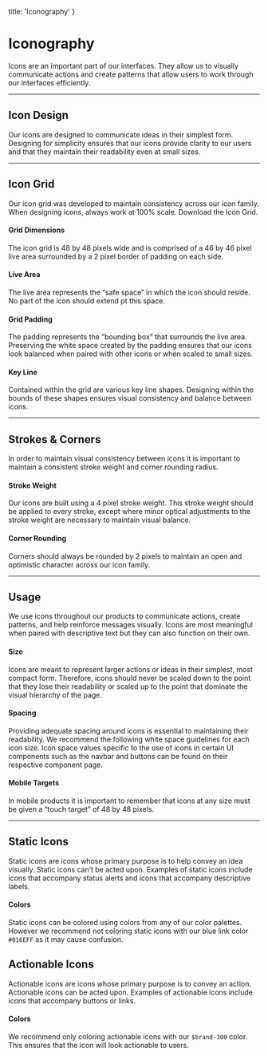 
  title: 'Iconography'
}

# Iconography

Icons are an important part of our interfaces. They allow us to visually communicate actions and create patterns that allow users to work through our interfaces efficiently.

---

## Icon Design

Our icons are designed to communicate ideas in their simplest form. Designing for simplicity ensures that our icons provide clarity to our users and that they maintain their readability even at small sizes.

<SingleImage image="/images/design/icons/design.png" />

<div className="row">
  <ResourceCard name="Icon Library" icon="user-profile-circle" caption="1000+ Icons" link="https://denali-design.github.io/denali-icon-font/docs/" />
  <ResourceCard name="Adobe XD" icon="adobe-xd" caption="Icon Plugin" link="" />
  <ResourceCard name="Figma" icon="figma" caption="Icon Plugin" link="" />
  <ResourceCard name="Framer" icon="framer" caption="Icon Package" link="" />
</div>

---

## Icon Grid

Our icon grid was developed to maintain consistency across our icon family. When designing icons, always work at 100% scale. Download the Icon Grid.

#### Grid Dimensions

The icon grid is 48 by 48 pixels wide and is comprised of a 46 by 46 pixel live area surrounded by a 2 pixel border of padding on each side.

#### Live Area

The live area represents the “safe space” in which the icon should reside. No part of the icon should extend pt this space.

#### Grid Padding

The padding represents the “bounding box” that surrounds the live area. Preserving the white space created by the padding ensures that our icons look balanced when paired with other icons or when scaled to small sizes.

#### Key Line

Contained within the grid are various key line shapes. Designing within the bounds of these shapes ensures visual consistency and balance between icons.

<SingleImage image="/images/design/icons/grid.png" />

<div className="row">
  <ResourceCard name="Template" icon="user-profile-circle" caption="Create your own icons" link="" />
</div>

---

## Strokes & Corners

In order to maintain visual consistency between icons it is important to maintain a consistent stroke weight and corner rounding radius.

#### Stroke Weight

Our icons are built using a 4 pixel stroke weight. This stroke weight should be applied to every stroke, except where minor optical adjustments to the stroke weight are necessary to maintain visual balance.

<DoubleImage 
  firstCaption="The stroke weight around this icon is 4px."
  firstImage="/images/design/icons/stroke-do.png"
  secondCaption="The stroke weight around this icon is 4px, but the stroke weight inside is 2px."
  secondImage="/images/design/icons/stroke-dont.png"
/>

#### Corner Rounding

Corners should always be rounded by 2 pixels to maintain an open and optimistic character across our icon family.

<DoubleImage 
  firstType="do"
  firstImage="/images/design/icons/corner-do.png"
  firstCaption="make sure icons have rounded corners."
  secondType="dont"
  secondImage="/images/design/icons/corner-dont.png"
  secondCaption="use icons with with straight corners."
/>

---

## Usage

We use icons throughout our products to communicate actions, create patterns, and help reinforce messages visually. Icons are most meaningful when paired with descriptive text but they can also function on their own.

#### Size

Icons are meant to represent larger actions or ideas in their simplest, most compact form. Therefore, icons should never be scaled down to the point that they lose their readability or scaled up to the point that dominate the visual hierarchy of the page.

<SingleImage 
  caption="Use the following icon scale to size your icons: 12px, 16px, 28px, 36px, 48px."
  type="info"
  image="/images/design/icons/size.png"
/>

#### Spacing

Providing adequate spacing around icons is essential to maintaining their readability. We recommend the following white space guidelines for each icon size. Icon space values specific to the use of icons in certain UI components such as the navbar and buttons can be found on their respective component page.

<SingleImage 
  caption="Keep a minimum space of 6px between icons and other elements."
  type="info"
  image="/images/design/icons/spacing.png"
/>

#### Mobile Targets

In mobile products it is important to remember that icons at any size must be given a “touch target” of 48 by 48 pixels.

<SingleImage image="/images/design/icons/target.png" />

--- 

## Static Icons

Static icons are icons whose primary purpose is to help convey an idea visually. Static icons can’t be acted upon. Examples of static icons include icons that accompany status alerts and icons that accompany descriptive labels.

#### Colors

Static icons can be colored using colors from any of our color palettes. However we recommend not coloring static icons with our blue link color `#016EFF` as it may cause confusion.

<SingleImage image="/images/design/icons/static.png" />

## Actionable Icons

Actionable icons are icons whose primary purpose is to convey an action. Actionable icons can be acted upon. Examples of actionable icons include icons that accompany buttons or links.

#### Colors

We recommend only coloring actionable icons with our `$brand-300` color. This ensures that the icon will look actionable to users.

<DoubleImage
  firstImage="/images/design/icons/actionable-icons-main.png"
  secondImage="/images/design/icons/actionable-icons-sub.png"
/>
